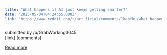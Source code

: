 ```yaml
---
title: "What happens if AI just keeps getting smarter?"
date: "2025-05-04T04:24:55.000Z"
link: "https://www.reddit.com/r/artificial/comments/1kebfku/what_happens_if_ai_just_keeps_getting_smarter/"
---
```


submitted by    /u/GrabWorking3045  
 [link]   [comments]

[Read more](https://www.reddit.com/r/artificial/comments/1kebfku/what_happens_if_ai_just_keeps_getting_smarter/)
